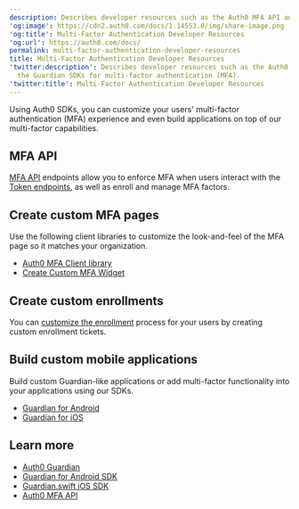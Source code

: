 ```yaml
---
description: Describes developer resources such as the Auth0 MFA API and the Guardian SDKs for multi-factor authentication (MFA).
'og:image': https://cdn2.auth0.com/docs/1.14553.0/img/share-image.png
'og:title': Multi-Factor Authentication Developer Resources
'og:url': https://auth0.com/docs/
permalink: multi-factor-authentication-developer-resources
title: Multi-Factor Authentication Developer Resources
'twitter:description': Describes developer resources such as the Auth0 MFA API and
  the Guardian SDKs for multi-factor authentication (MFA).
'twitter:title': Multi-Factor Authentication Developer Resources
---
```

Using Auth0 SDKs, you can customize your users' <Tooltip tip="Multi-factor authentication (MFA): User authentication process that uses a factor in addition to username and password such as a code via SMS." cta="View Glossary" href="/glossary?term=multi-factor+authentication">multi-factor authentication</Tooltip> (MFA) experience and even build applications on top of our multi-factor capabilities.

## MFA API

[MFA API](/secure/multi-factor-authentication/multi-factor-authentication-developer-resources/mfa-api) endpoints allow you to enforce MFA when users interact with the [Token endpoints](https://auth0.com/docs/api/authentication#get-token), as well as enroll and manage MFA factors.

## Create custom MFA pages

Use the following client libraries to customize the look-and-feel of the MFA page so it matches your organization.

* [Auth0 MFA Client library](https://github.com/auth0/auth0-guardian.js)
* [Create Custom MFA Widget](https://github.com/auth0/auth0-guardian.js/tree/master/example)

## Create custom enrollments

You can [customize the enrollment](/secure/multi-factor-authentication/multi-factor-authentication-developer-resources/create-custom-enrollment-tickets) process for your users by creating custom enrollment tickets.

## Build custom mobile applications

Build custom Guardian-like applications or add multi-factor functionality into your applications using our SDKs.

* [Guardian for Android](/secure/multi-factor-authentication/auth0-guardian/guardian-for-android-sdk)
* [Guardian for iOS](/secure/multi-factor-authentication/auth0-guardian/guardian-for-ios-sdk)

## Learn more

* [Auth0 Guardian](/secure/multi-factor-authentication/auth0-guardian)
* [Guardian for Android SDK](/secure/multi-factor-authentication/auth0-guardian/guardian-for-android-sdk)
* [Guardian.swift iOS SDK](/secure/multi-factor-authentication/auth0-guardian/guardian-for-ios-sdk)
* [Auth0 MFA API](/secure/multi-factor-authentication/multi-factor-authentication-developer-resources/mfa-api)